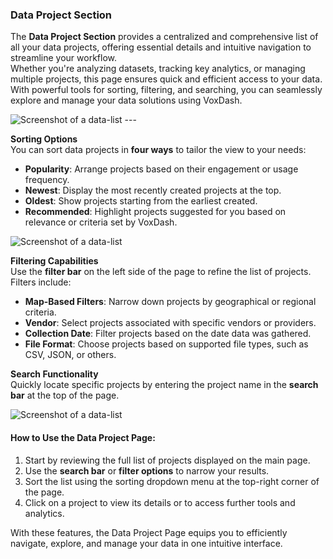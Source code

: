 ### **Data Project Section**

The **Data Project Section** provides a centralized and comprehensive list of all your data projects, offering essential details and intuitive navigation to streamline your workflow.  
Whether you're analyzing datasets, tracking key analytics, or managing multiple projects, this page ensures quick and efficient access to your data. With powerful tools for sorting, filtering, and searching, you can seamlessly explore and manage your data solutions using VoxDash.

<Frame>
  <img src="/images/data-list1.JPG" alt="Screenshot of a data-list" style={{ borderRadius: '0.5rem' }} />
</Frame>
---

**Sorting Options**  
You can sort data projects in **four ways** to tailor the view to your needs:

* **Popularity**: Arrange projects based on their engagement or usage frequency.  
* **Newest**: Display the most recently created projects at the top.  
* **Oldest**: Show projects starting from the earliest created.  
* **Recommended**: Highlight projects suggested for you based on relevance or criteria set by VoxDash.  
 <Frame>
  <img src="/images/data-list2.JPG" alt="Screenshot of a data-list" style={{ borderRadius: '0.5rem' }} />
</Frame>

**Filtering Capabilities**  
Use the **filter bar** on the left side of the page to refine the list of projects. Filters include:

* **Map-Based Filters**: Narrow down projects by geographical or regional criteria.  
* **Vendor**: Select projects associated with specific vendors or providers.  
* **Collection Date**: Filter projects based on the date data was gathered.  
* **File Format**: Choose projects based on supported file types, such as CSV, JSON, or others.

**Search Functionality**  
Quickly locate specific projects by entering the project name in the **search bar** at the top of the page.

<Frame>
  <img src="/images/data-list3.JPG" alt="Screenshot of a data-list" style={{ borderRadius: '0.5rem' }} />
</Frame>

#### **How to Use the Data Project Page:**

1. Start by reviewing the full list of projects displayed on the main page.  
2. Use the **search bar** or **filter options** to narrow your results.  
3. Sort the list using the sorting dropdown menu at the top-right corner of the page.  
4. Click on a project to view its details or to access further tools and analytics.

With these features, the Data Project Page equips you to efficiently navigate, explore, and manage your data in one intuitive interface.
